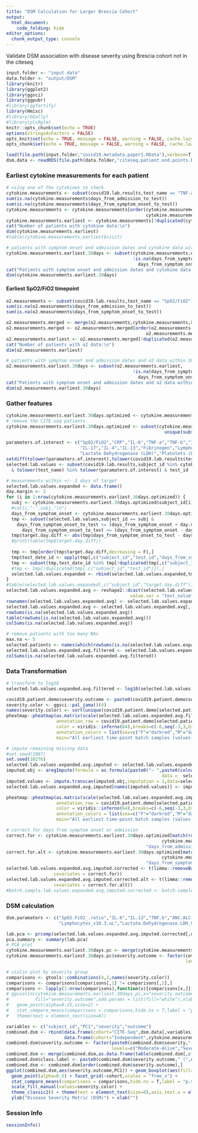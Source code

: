 ---
title: "DSM Calculation for Larger Brescia Cohort"
output: 
  html_document:
    code_folding: hide
editor_options: 
  chunk_output_type: console
---

Validate DSM association with disease severity using Brescia cohort not in the citeseq
```{r setup, include=FALSE}
input.folder <- "input.data"
data.folder <- "output/DSM"
library(knitr)
library(ggplot2)
library(ggsci)
library(ggpubr)
#library(ggfortify)
library(Hmisc)
#library(GGally)
#library(plsRglm)
knitr::opts_chunk$set(echo = TRUE)
options(stringsAsFactors = FALSE)
opts_knit$set(echo = TRUE, message = FALSE, warning = FALSE, cache.lazy = FALSE)
opts_chunk$set(echo = TRUE, message = FALSE, warning = FALSE, cache.lazy = FALSE)

load(file.path(input.folder,"covid19.metadata.paper1.RData"),verbose=T)
dsm.data <- readRDS(file.path(data.folder,"citeseq.patient.end.points.RDS"))
```

### Earliest cytokine measurements for each patient
```{r}
# using one of the cytokines to check
cytokine.measurements <- subset(covid19.lab.results,test_name == "TNF-a")
sum(is.na(cytokine.measurements$days_from_admission_to_test))
sum(is.na(cytokine.measurements$days_from_symptom_onset_to_test))
cytokine.measurements <- cytokine.measurements[order(cytokine.measurements$days_from_admission_to_test,
                                                     cytokine.measurements$days_from_symptom_onset_to_test,cytokine.measurements$test_time_point.Serum),]
cytokine.measurements.earliest <- cytokine.measurements[!duplicated(cytokine.measurements$subject_id),]
cat("Number of patients with cytokine data:\n")
dim(cytokine.measurements.earliest)
#table(cytokine.measurements.earliest$visit)

# patients with symptom onset and admission dates and cytokine data within 30 days of onset
cytokine.measurements.earliest.30days <- subset(cytokine.measurements.earliest,
                                                !is.na(days_from_symptom_onset_to_test) & !is.na(days_from_admission_to_test) & 
                                                  days_from_symptom_onset_to_test < 30)
cat("Patients with symptom onset and admission dates and cytokine data within 30 days of onset:\n")
dim(cytokine.measurements.earliest.30days)
```

#### Earliest SpO2/FiO2 timepoint
```{r o2.measurements}
o2.measurements <- subset(covid19.lab.results,test_name == "SpO2/FiO2")
sum(is.na(o2.measurements$days_from_admission_to_test))
sum(is.na(o2.measurements$days_from_symptom_onset_to_test))

o2.measurements.merged <- merge(o2.measurements,cytokine.measurements,by=c("subject_id","days_from_symptom_onset_to_test"),suffixes = c("",".y"))
o2.measurements.merged <- o2.measurements.merged[order(o2.measurements.merged$days_from_admission_to_test,
                                                     o2.measurements.merged$days_from_symptom_onset_to_test,o2.measurements.merged$test_time_point.Serum),]
o2.measurements.earliest <- o2.measurements.merged[!duplicated(o2.measurements.merged$subject_id),]
cat("Number of patients with o2 data:\n")
dim(o2.measurements.earliest)

# patients with symptom onset and admission dates and o2 data within 30 days of onset
o2.measurements.earliest.30days <- subset(o2.measurements.earliest,
                                                !is.na(days_from_symptom_onset_to_test) & !is.na(days_from_admission_to_test) & 
                                                  days_from_symptom_onset_to_test < 30)
cat("Patients with symptom onset and admission dates and o2 data within 30 days of onset:\n")
dim(o2.measurements.earliest.30days)
```

### Gather features
```{r features}
cytokine.measurements.earliest.30days.optimized <- cytokine.measurements.earliest.30days
# remove the CITE-seq patients
cytokine.measurements.earliest.30days.optimized <- subset(cytokine.measurements.earliest.30days.optimized,!(subject_id %in% 
                                                            unique(subset(covid19.samples,!is.na(batch))$subject_id)))

paramaters.of.interest <- c("SpO2/FiO2","CRP","IL-6","TNF-a","TNF-b","IL-18/IL-1f4","ANC/ALC Ratio","IP-10","D-Dimer","IFN-Gamma","CXCL9/MIG",
                            "IL-17","IL-4","IL-13","Fibrinogen","Lymphocytes",#"Serology Spike","Serology Nucleocapsid"
                            "Lactate Dehydrogenase (LDH)","Platelets (PLT)")#,"Neutrophils")
setdiff(tolower(paramaters.of.interest),tolower(covid19.lab.results$test_name))
selected.lab.values <- subset(covid19.lab.results,subject_id %in% cytokine.measurements.earliest.30days.optimized$subject_id
  & tolower(test_name) %in% tolower(paramaters.of.interest) & test_id != "Lymphocytes_pct")

# measurements within +/- 2 days of target
selected.lab.values.expanded <- data.frame()
day.margin <- 2
for (i in 1:nrow(cytokine.measurements.earliest.30days.optimized)) {
  subj <- cytokine.measurements.earliest.30days.optimized$subject_id[i]
  #cat(i,"-",subj,"\n")
  days_from_symptom_onset <- cytokine.measurements.earliest.30days.optimized$days_from_symptom_onset_to_test[i]
  tmp <- subset(selected.lab.values,subject_id == subj &
    days_from_symptom_onset_to_test <= (days_from_symptom_onset + day.margin) & 
      days_from_symptom_onset_to_test >= (days_from_symptom_onset - day.margin))
  tmp$target.day.diff <- abs(tmp$days_from_symptom_onset_to_test - days_from_symptom_onset)
  #print(table(tmp$target.day.diff))
  
  tmp <- tmp[order(tmp$target.day.diff,decreasing = F),]
  tmp$test_date_id <- apply(tmp[,c("subject_id","test_id","days_from_symptom_onset_to_test")],1,paste0,collapse=":")
  tmp <- subset(tmp,test_date_id %in% tmp[!duplicated(tmp[,c("subject_id","test_id")]),]$test_date_id) # keep multiple values taken on the same closest day
  #tmp <- tmp[!duplicated(tmp[,c("subject_id","test_id")]),]
  selected.lab.values.expanded <- rbind(selected.lab.values.expanded,tmp)
}
#table(selected.lab.values.expanded[,c("subject_id","target.day.diff")])
selected.lab.values.expanded.avg <- reshape2::dcast(selected.lab.values.expanded,subject_id ~ test_id,
                                               value.var = "test_value",fun.aggregate = function(x){mean(x,na.rm = T)})
rownames(selected.lab.values.expanded.avg) <- selected.lab.values.expanded.avg$subject_id
selected.lab.values.expanded.avg <- selected.lab.values.expanded.avg[,-1]
rowSums(is.na(selected.lab.values.expanded.avg))
table(rowSums(is.na(selected.lab.values.expanded.avg)))
colSums(is.na(selected.lab.values.expanded.avg))

# remove patients with too many NAs
max.na <- 5
selected.patients <- names(which(rowSums(is.na(selected.lab.values.expanded.avg)) <= max.na))
selected.lab.values.expanded.avg.filtered <- selected.lab.values.expanded.avg[selected.patients,grep("IL.6_ng.L",colnames(selected.lab.values.expanded.avg),invert = T)]
colSums(is.na(selected.lab.values.expanded.avg.filtered))
```

### Data Transformation
```{r transform, out.width="800px",fig.height=8}
# transform to log10
selected.lab.values.expanded.avg.filtered <- log10(selected.lab.values.expanded.avg.filtered+0.01)

covid19.patient.demo$severity.outcome <- paste0(covid19.patient.demo$severity,"-",covid19.patient.demo$outcome)
severity.color <- ggsci::pal_jama()(4)
names(severity.color) <- sort(unique(covid19.patient.demo[selected.patients,]$severity.outcome))
pheatmap::pheatmap(as.matrix(scale(selected.lab.values.expanded.avg.filtered)),
                   annotation_row = covid19.patient.demo[selected.patients,c("severity.outcome"),drop=F],
                   color = viridis::inferno(64),breaks=c(-6,seq(-3,3,by=0.1),6),fontsize = 6,
                   annotation_colors = list(sex=c("F"="darkred","M"="darkblue"),severity.outcome=severity.color),
                   main="All earliest time-point batch samples (values from time point +/- 2 days)")

# impute remaining missing data
#set.seed(1087)
set.seed(10276)
selected.lab.values.expanded.avg.imputed <- selected.lab.values.expanded.avg.filtered
imputed.obj <- aregImpute(formula = as.formula(paste0("~ ",paste0(colnames(selected.lab.values.expanded.avg.filtered),collapse = " + "))), 
                                                           data =  selected.lab.values.expanded.avg.filtered, n.impute = 5, type = "regression",nk = 0)
imputed.values <- impute.transcan(imputed.obj,imputation = 1,data=selected.lab.values.expanded.avg.filtered,list.out=TRUE)
selected.lab.values.expanded.avg.imputed[names(imputed.values)] <- imputed.values

pheatmap::pheatmap(as.matrix(scale(selected.lab.values.expanded.avg.imputed)),
                   annotation_row = covid19.patient.demo[selected.patients,c("severity.outcome"),drop=F],
                   color = viridis::inferno(64),breaks=c(-6,seq(-3,3,by=0.1),6),fontsize = 6,
                   annotation_colors = list(sex=c("F"="darkred","M"="darkblue"),severity.outcome=severity.color),
                   main="All earliest time-point batch samples (values from time point +/- 2 days or imputed)")

# correct for days from symptom onset or admission 
correct.for <- cytokine.measurements.earliest.30days.optimized[match(rownames(selected.lab.values.expanded.avg.imputed),
                                                           cytokine.measurements.earliest.30days.optimized$subject_id),
                                                     "days_from_admission_to_test"]
correct.for.alt <- cytokine.measurements.earliest.30days.optimized[match(rownames(selected.lab.values.expanded.avg.imputed),
                                                           cytokine.measurements.earliest.30days.optimized$subject_id),
                                                     "days_from_symptom_onset_to_test"]
selected.lab.values.expanded.avg.imputed.corrected <- t(limma::removeBatchEffect(t(selected.lab.values.expanded.avg.imputed),
                  covariates = correct.for))
selected.lab.values.expanded.avg.imputed.corrected.alt <- t(limma::removeBatchEffect(t(selected.lab.values.expanded.avg.imputed),
                  covariates = correct.for.alt))
#batch.sample.lab.values.expanded.avg.imputed.corrected <- batch.sample.lab.values.expanded.avg.imputed.corrected.alt <- batch.sample.lab.values.expanded.avg.imputed

```

### DSM calculation
```{r dsm, fig.cap="Fig 1E",out.width=800}
dsm.paramaters <- c("SpO2.FiO2_.ratio","IL.6","IL.13","TNF.b","ANC.ALC.Ratio_.ratio","IP.10","D.Dimer_ng.mL",
                    "Lymphocytes_x10.3.uL","Lactate.Dehydrogenase.LDH_U.L")

lab.pca <- prcomp(selected.lab.values.expanded.avg.imputed.corrected[,dsm.paramaters],scale. = T,center = T)
pca.summary <- summary(lab.pca)
# PCA plot
cytokine.measurements.earliest.30days.pc <- merge(cytokine.measurements.earliest.30days.optimized,lab.pca$x[,1:2],by.x="subject_id",by.y="row.names")
cytokine.measurements.earliest.30days.pc$severity.outcome <- factor(covid19.patient.demo[cytokine.measurements.earliest.30days.pc$subject_id,]$severity.outcome,
                                                                    levels=c("Moderate-Alive","Severe-Alive","Critical-Alive","Critical-Deceased"))

# violin plot by severity group
comparisons <- gtools::combinations(4,2,names(severity.color))
comparisons <- comparisons[comparisons[,1] != comparisons[,2],]
comparisons <- lapply(1:nrow(comparisons),function(x){comparisons[x,]})
# ggviolin(cytokine.measurements.earliest.30days.pc,x="severity.outcome",y="PC1", add = "boxplot",palette = c("#00A1D5FF","#B24745FF","#374E55FF","#DF8F44FF"),
#          fill="severity.outcome",add.params = list(fill="white"),xlab = "Severity-Outcome",ylab="Disease Severity Metric (DSM)") + 
#   geom_point(alpha=0.25,size=2) + 
#   stat_compare_means(comparisons = comparisons,hide.ns = T,label = "p.signif",tip.length = 0,method = "wilcox.test") + 
#   theme(text = element_text(size=8))

variables <- c("subject_id","PC1","severity","outcome")
combined.dsm <- rbind(data.frame(cohort="CITE-Seq",dsm.data[,variables]),
                      data.frame(cohort="Independent",cytokine.measurements.earliest.30days.pc[,variables]))
combined.dsm$severity.outcome <- factor(paste0(combined.dsm$severity,"-",combined.dsm$outcome),
                                        levels=c("Moderate-Alive","Severe-Alive","Critical-Alive","Critical-Deceased"))
combined.dsm <- merge(combined.dsm,as.data.frame(table(combined.dsm[,c("cohort","severity.outcome")])))
combined.dsm$class.label <- paste0(combined.dsm$severity.outcome," (",combined.dsm$Freq,")")
combined.dsm <- combined.dsm[order(combined.dsm$severity.outcome),]
ggplot(combined.dsm,aes(severity.outcome,PC1)) + geom_boxplot(aes(fill=severity.outcome)) + 
  geom_point(alpha=0.5) + facet_grid(~cohort,scales = "free_x") + 
  stat_compare_means(comparisons = comparisons,hide.ns = T,label = "p.signif",tip.length = 0,method = "wilcox.test") + 
  scale_fill_manual(values=severity.color) +
  theme_classic2() + theme(text = element_text(size=8),axis.text.x = element_text(angle=45,hjust = 1)) + 
  ylab("Disease Severity Metric (DSM)") + xlab("") 
```

### Session Info
```{r save}
sessionInfo()
```